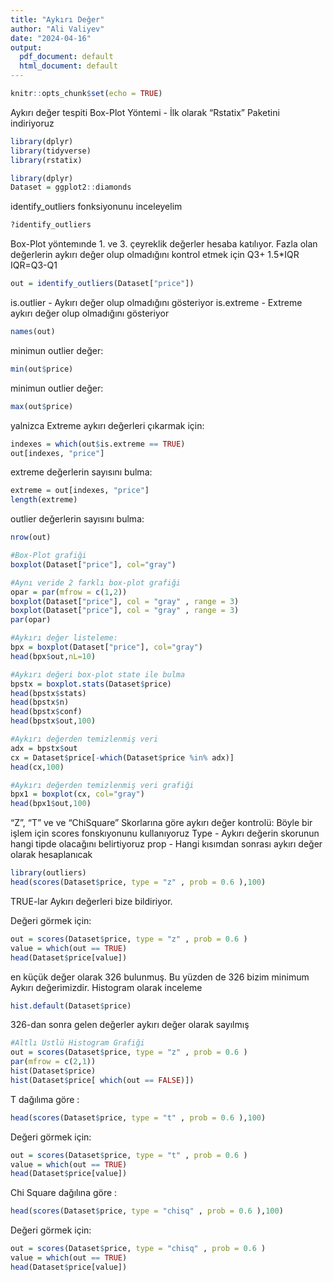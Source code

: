 ---
title: "Aykırı Değer"
author: "Ali Valiyev"
date: "2024-04-16"
output:
  pdf_document: default
  html_document: default
---

```{r setup, include=FALSE}
knitr::opts_chunk$set(echo = TRUE)
```
Aykırı değer tespiti
Box-Plot Yöntemi - 
İlk olarak "Rstatix" Paketini indiriyoruz
```{r}
library(dplyr)
library(tidyverse)
library(rstatix)
```
```{r}
library(dplyr)
Dataset = ggplot2::diamonds
```

identify_outliers fonksiyonunu inceleyelim
```{r}
?identify_outliers
```

Box-Plot yöntemınde 1. ve 3. çeyreklik değerler hesaba katılıyor.
Fazla olan değerlerin aykırı değer olup olmadığını kontrol etmek için Q3+ 1.5*IQR
IQR=Q3-Q1
```{r}
out = identify_outliers(Dataset["price"])
```
is.outlier - Aykırı değer olup olmadığını gösteriyor
is.extreme - Extreme aykırı değer olup olmadığını gösteriyor
```{r}
names(out)
```

minimun outlier değer:
```{r}
min(out$price)
```

minimun outlier değer:
```{r}
max(out$price)
```

yalnizca Extreme aykırı değerleri çıkarmak için:
```{r}
indexes = which(out$is.extreme == TRUE)
out[indexes, "price"]
```

extreme değerlerin sayısını bulma:
```{r}
extreme = out[indexes, "price"]
length(extreme)
```

outlier değerlerin sayısını bulma:
```{r}
nrow(out)
```
```{r}
#Box-Plot grafiği
boxplot(Dataset["price"], col="gray")
```

```{r}
#Aynı veride 2 farklı box-plot grafiği
opar = par(mfrow = c(1,2))
boxplot(Dataset["price"], col = "gray" , range = 3)
boxplot(Dataset["price"], col = "gray" , range = 3)
par(opar)
```

```{r}
#Aykırı değer listeleme:
bpx = boxplot(Dataset["price"], col="gray")
head(bpx$out,nL=10)
```

```{r}
#Aykırı değeri box-plot state ile bulma
bpstx = boxplot.stats(Dataset$price)
head(bpstx$stats)
head(bpstx$n)
head(bpstx$conf)
head(bpstx$out,100)
```

```{r}
#Aykırı değerden temizlenmiş veri
adx = bpstx$out
cx = Dataset$price[-which(Dataset$price %in% adx)]
head(cx,100)
```
```{r}
#Aykırı değerden temizlenmiş veri grafiği
bpx1 = boxplot(cx, col="gray")
head(bpx1$out,100)
```

"Z", "T" ve ve "ChiSquare" Skorlarına göre aykırı değer kontrolü:
Böyle bir işlem için scores fonskıyonunu kullanıyoruz
Type - Aykırı değerin skorunun hangi tipde olacağını belirtiyoruz
prop - Hangi kısımdan sonrası aykırı değer olarak hesaplanıcak
```{r}
library(outliers)
head(scores(Dataset$price, type = "z" , prob = 0.6 ),100)
```
TRUE-lar Aykırı değerleri bize bildiriyor.


Değeri görmek için:
```{r}
out = scores(Dataset$price, type = "z" , prob = 0.6 )
value = which(out == TRUE)
head(Dataset$price[value])
```
en küçük değer olarak 326 bulunmuş. Bu yüzden de 326 bizim minimum Aykırı değerimizdir.
Histogram olarak inceleme
```{r}
hist.default(Dataset$price)
```
 326-dan sonra gelen değerler aykırı değer olarak sayılmış
 
```{r}
#Altlı Üstlü Histogram Grafiği 
out = scores(Dataset$price, type = "z" , prob = 0.6 )
par(mfrow = c(2,1))
hist(Dataset$price)
hist(Dataset$price[ which(out == FALSE)])
```

T dağılıma göre :

```{r}
head(scores(Dataset$price, type = "t" , prob = 0.6 ),100)
```

Değeri görmek için:
```{r}
out = scores(Dataset$price, type = "t" , prob = 0.6 )
value = which(out == TRUE)
head(Dataset$price[value])
```

Chi Square dağılına göre :
```{r}
head(scores(Dataset$price, type = "chisq" , prob = 0.6 ),100)
```


Değeri görmek için:
```{r}
out = scores(Dataset$price, type = "chisq" , prob = 0.6 )
value = which(out == TRUE)
head(Dataset$price[value])
```
